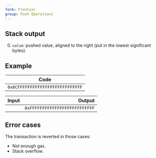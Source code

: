 ```yaml
---
fork: Frontier
group: Push Operations
---
```


## Stack output

0. `value`: pushed value, aligned to the right (put in the lowest significant bytes).

## Example

| Code |
|------|
| `0x6CFFFFFFFFFFFFFFFFFFFFFFFFFF` |

| Input | Output |
|------:|-------:|
| | `0xFFFFFFFFFFFFFFFFFFFFFFFFFF` |

## Error cases

The transaction is reverted in those cases:
- Not enough gas.
- Stack overflow.
